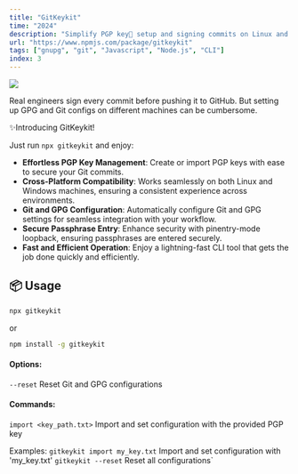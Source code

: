 ```yaml
---
title: "GitKeykit"
time: "2024"
description: "Simplify PGP key🔑 setup and signing commits on Linux and Windows."
url: "https://www.npmjs.com/package/gitkeykit"
tags: ["gnupg", "git", "Javascript", "Node.js", "CLI"]
index: 3
---
```


<Image
  width={600}
  height={400}
  src="/projects/gitkeykit/image.png"
  caption="Simplify PGP key setup and signing commits on Linux and Windows."
/>

Real engineers sign every commit before pushing it to GitHub. But setting up GPG and Git configs on different machines can be cumbersome.

✨Introducing GitKeykit!

Just run `npx gitkeykit` and enjoy:

- **Effortless PGP Key Management**: Create or import PGP keys with ease to secure your Git commits.
- **Cross-Platform Compatibility**: Works seamlessly on both Linux and Windows machines, ensuring a consistent experience across environments.
- **Git and GPG Configuration**: Automatically configure Git and GPG settings for seamless integration with your workflow.
- **Secure Passphrase Entry**: Enhance security with pinentry-mode loopback, ensuring passphrases are entered securely.
- **Fast and Efficient Operation**: Enjoy a lightning-fast CLI tool that gets the job done quickly and efficiently.

<LinkPreview
  imageUrl="https://github.githubassets.com/assets/mona-loading-dark-7701a7b97370.gif"
  title="phukon/gitkeykit"
  description="Setup pgp keys 🔑 and sign commits with ease on Linux and Windows machines."
  link="https://github.com/phukon/gitkeykit"
/>

## 📦 Usage

```bash
npx gitkeykit
```

or

```bash
npm install -g gitkeykit
```

#### Options:

`--reset` Reset Git and GPG configurations

#### Commands:

`import <key_path.txt>` Import and set configuration with the provided PGP key

Examples:
`gitkeykit import my_key.txt` Import and set configuration with 'my_key.txt'
`gitkeykit --reset` Reset all configurations`
